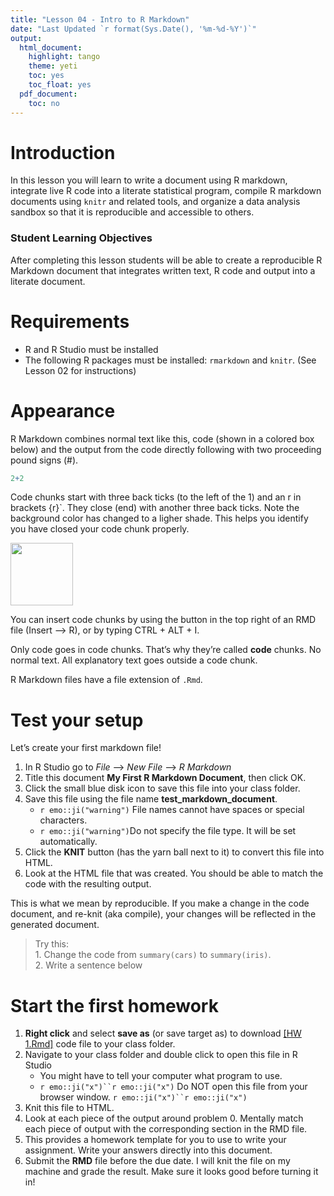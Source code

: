 ```yaml
---
title: "Lesson 04 - Intro to R Markdown"
date: "Last Updated `r format(Sys.Date(), '%m-%d-%Y')`"
output:
  html_document:
    highlight: tango
    theme: yeti
    toc: yes
    toc_float: yes
  pdf_document:
    toc: no
---
```



# Introduction

In this lesson you will learn to write a document using R markdown, integrate live R code into a literate statistical program, compile R markdown documents using `knitr` and related tools, and organize a data analysis sandbox so that it is reproducible and accessible to others.


### Student Learning Objectives

After completing this lesson students will be able to create a reproducible R Markdown document that integrates written text, R code and output into a literate document.  


# Requirements

* R and R Studio must be installed
* The following R packages must be installed: `rmarkdown` and `knitr`. (See Lesson 02 for instructions)

# Appearance

R Markdown combines normal text like this, code (shown in a colored box below) and the output from the code directly following with two proceeding pound signs (#). 

```r
2+2
```

Code chunks start with three back ticks (to the left of the 1) and an r in brackets ` `{r}`. They close (end) with another three back ticks. Note the background color has changed to a ligher shade. This helps you identify you have closed your code chunk properly. 

<img src="../static/img/code_chunk.png" width="100px">

You can insert code chunks by using the button in the top right of an RMD file (Insert --> R), 
or by typing  CTRL + ALT + I. 

Only code goes in code chunks. That's why they're called **code** chunks. No normal text. All explanatory text goes outside a code chunk.

R Markdown files have a file extension of `.Rmd`. 

# Test your setup

Let's create your first markdown file!

1. In R Studio go to _File_ --> _New File_ --> _R Markdown_
2. Title this document **My First R Markdown Document**, then click OK.
3. Click the small blue disk icon to save this file into your class folder. 
4. Save this file using the file name **test_markdown_document**. 
    - `r emo::ji("warning")` File names cannot have spaces or special characters.
    - `r emo::ji("warning")`Do not specify the file type. It will be set automatically. 
5. Click the **KNIT** button (has the yarn ball next to it) to convert this file into HTML. 
6. Look at the HTML file that was created. You should be able to match the code with the resulting output. 

This is what we mean by reproducible. If you make a change in the code document, and re-knit (aka compile), your changes will be reflected in the generated document. 

> Try this:  
> 1. Change the code from `summary(cars)` to `summary(iris)`.   
> 2. Write a sentence below

# Start the first homework

1. **Right click** and select **save as** (or save target as) to download [[HW 1.Rmd]](../hw/HW1.Rmd) code file to your class folder. 
2. Navigate to your class folder and double click to open this file in R Studio
    - You might have to tell your computer what program to use. 
    - `r emo::ji("x")``r emo::ji("x")` Do NOT open this file from your browser window. `r emo::ji("x")``r emo::ji("x")`
4. Knit this file to HTML. 
5. Look at each piece of the output around problem 0. Mentally match each piece of output with the corresponding section in the RMD file. 
6. This provides a homework template for you to use to write your assignment. Write your answers directly into this document. 
7. Submit the **RMD** file before the due date. I will knit the file on my machine and grade the result. Make sure it looks good before turning it in!

